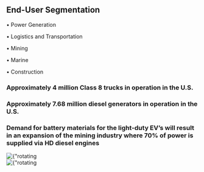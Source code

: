 [//]: # (# Market Size)

## End-User Segmentation

• Power Generation

• Logistics and Transportation

• Mining

• Marine

• Construction

### Approximately 4 million Class 8 trucks in operation in the U.S.
### Approximately 7.68 million diesel generators in operation in the U.S.
### Demand for battery materials for the light-duty EV’s will result in an expansion of the mining industry where 70% of power is supplied via HD diesel engines



<div className={"nx-w-full nx-flex nx-flex-col nx-pt-12 nx-gap-4"}>
    <Image
        priority
        src={rotatingliner}
        alt={"rotating liner"}
    />
    <div className={"nx-w-full nx-flex nx-justify-end"}>
        <Image
            priority
            src={rotatingliner2}
            alt={"rotating liner"}
        />
    </div>

</div>